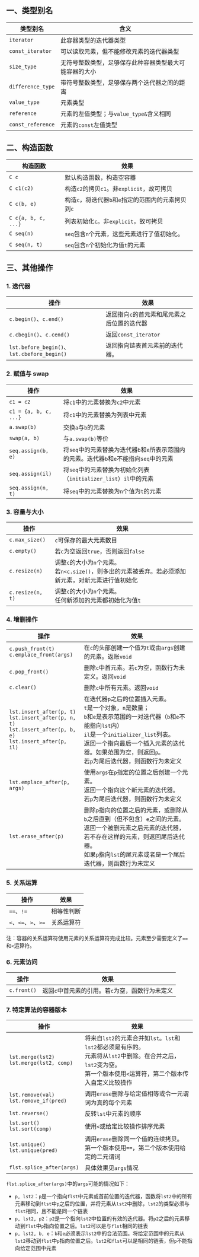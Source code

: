 ## 一、类型别名

| 类型别名          | 含义                                                   |
| ----------------- | ------------------------------------------------------ |
| `iterator`        | 此容器类型的迭代器类型                                 |
| `const_iterator`  | 可以读取元素，但不能修改元素的迭代器类型               |
| `size_type`       | 无符号整数类型，足够保存此种容器类型最大可能容器的大小 |
| `difference_type` | 带符号整数类型，足够保存两个迭代器之间的距离           |
| `value_type`      | 元素类型                                               |
| `reference`       | 元素的左值类型；与`value_type&`含义相同                |
| `const_reference` | 元素的`const`左值类型                                  |



## 二、构造函数

| 构造函数            | 效果                                                 |
| ------------------- | ---------------------------------------------------- |
| `C c`               | 默认构造函数，构造空容器                             |
| `C c1(c2)`          | 构造`c2`的拷贝`c1`。非`explicit`，故可拷贝           |
| `C c(b, e)`         | 构造`c`，将迭代器`b`和`e`指定的范围内的元素拷贝到`c` |
| `C c{a, b, c, ...}` | 列表初始化`c`。非`explicit`，故可拷贝                |
| `C seq(n)`          | `seq`包含`n`个元素，这些元素进行了值初始化。         |
| `C seq(n, t)`       | `seq`包含`n`个初始化为值`t`的元素                    |



## 三、其他操作

### 1. 迭代器

| 操作                                        | 效果                                        |
| ------------------------------------------- | ------------------------------------------- |
| `c.begin()`、`c.end()`                      | 返回指向`c`的首元素和尾元素之后位置的迭代器 |
| `c.cbegin()`、`c.cend()`                    | 返回`const_iterator`                        |
| `lst.before_begin()`、`lst.cbefore_begin()` | 返回指向链表首元素前的迭代器。              |



### 2. 赋值与 swap

| 操作                  | 效果                                                         |
| --------------------- | ------------------------------------------------------------ |
| `c1 = c2`             | 将`c1`中的元素替换为`c2`中元素                               |
| `c1 = {a, b, c, ...}` | 将`c1`中的元素替换为列表中元素                               |
| `a.swap(b)`           | 交换`a`与`b`的元素                                           |
| `swap(a, b)`          | 与`a.swap(b)`等价                                            |
| `seq.assign(b, e)`    | 将`seq`中的元素替换为迭代器`b`和`e`所表示范围内的元素。迭代器`b`和`e`不能指向`seq`中的元素 |
| `seq.assign(il)`      | 将`seq`中的元素替换为初始化列表（`initializer_list`）`il`中的元素 |
| `seq.assign(n, t)`    | 将`seq`中的元素替换为`n`个值为`t`的元素                      |



### 3. 容量与大小

| 操作             | 效果                                                         |
| ---------------- | ------------------------------------------------------------ |
| `c.max_size()`   | `c`可保存的最大元素数目                                      |
| `c.empty()`      | 若`c`为空返回`true`，否则返回`false`                         |
| `c.resize(n)`    | 调整`c`的大小为`n`个元素。<br />若`n<c.size()`，则多出的元素被丢弃。若必须添加新元素，对新元素进行值初始化 |
| `c.resize(n, t)` | 调整`c`的大小为`n`个元素。<br />任何新添加的元素都初始化为值`t` |



### 4. 增删操作

| 操作                                                         | 效果                                                         |
| ------------------------------------------------------------ | ------------------------------------------------------------ |
| `c.push_front(t)`<br />`c.emplace_front(args)`               | 在`c`的头部创建一个值为`t`或由`args`创建的元素。返账`void`   |
| `c.pop_front()`                                              | 删除`c`中首元素。若`c`为空，函数行为未定义。返回`void`       |
| `c.clear()`                                                  | 删除`c`中所有元素。返回`void`                                |
| `lst.insert_after(p, t)`<br />`lst.insert_after(p, n, t)`<br />`lst.insert_after(p, b, e)`<br />`lst.insert_after(p, il)` | 在迭代器`p`之后的位置插入元素。<br />`t`是一个对象，`n`是数量；<br />`b`和`e`是表示范围的一对迭代器（`b`和`e`不能指向`lst`内）<br />`il`是一个`initializer_list`列表。<br />返回一个指向最后一个插入元素的迭代器。如果范围为空，则返回`p`。<br />若`p`为尾后迭代器，则函数行为未定义 |
| `lst.emplace_after(p, args)`                                 | 使用`args`在`p`指定的位置之后创建一个元素。<br />返回一个指向这个新元素的迭代器。<br />若`p`为尾后迭代器，则函数行为未定义 |
| `lst.erase_after(p)`                                         | 删除`p`指向的位置之后的元素，或删除从`b`之后直到（但不包含）`e`之间的元素。<br />返回一个被删元素之后元素的迭代器，若不存在这样的元素，则返回尾后迭代器。<br />如果`p`指向`lst`的尾元素或者是一个尾后迭代器，则函数行为未定义 |



### 5. 关系运算

| 操作                 | 效果       |
| -------------------- | ---------- |
| `==`、`!=`           | 相等性判断 |
| `<`、`<=`、`>`、`>=` | 关系运算符 |

注：容器的关系运算符使用元素的关系运算符完成比较。元素至少需要定义了`==`和`<`运算符。



### 6. 元素访问

| 操作        | 效果                                             |
| ----------- | ------------------------------------------------ |
| `c.front()` | 返回`c`中首元素的引用。若`c`为空，函数行为未定义 |



### 7. 特定算法的容器版本

| 操作                                           | 效果                                                         |
| ---------------------------------------------- | ------------------------------------------------------------ |
| `lst.merge(lst2)`<br />`lst.merge(lst2, comp)` | 将来自`lst2`的元素合并如`lst`。`lst`和`lst2`都必须是有序的。<br />元素将从`lst2`中删除。在合并之后，`lst2`变为空。<br />第一个版本使用`<`运算符，第二个版本传入自定义比较操作 |
| `lst.remove(val)`<br />`lst.remove_if(pred)`   | 调用`erase`删除与给定值相等或令一元谓词为真的每个元素        |
| `lst.reverse()`                                | 反转`lst`中元素的顺序                                        |
| `lst.sort()`<br />`lst.sort(comp)`             | 使用`<`或给定比较操作排序元素                                |
| `lst.unique()`<br />`lst.unique(pred)`         | 调用`erase`删除同一个值的连续拷贝。<br />第一个版本使用`==`，第二个版本使用给定的二元谓词 |
| `flst.splice_after(args)`                      | 具体效果见`args`情况                                         |

`flst.splice_after(args)`中的`args`可能的情况如下：

- `p, lst2`：`p`是一个指向`flst`中元素或首前位置的迭代器，函数将`lst2`中的所有元素移动到`flst`中`p`之后的位置，并将元素从`lst2`中删除，`lst2`的类型必须与`flst`相同，且不能是同一个链表
- `p, lst2, p2`：`p2`是一个指向`lst2`中位置的有效的迭代器。将`p2`之后的元素移动到`flst`中`p`指向位置之后。`lst2`可以是与`flst`相同的链表
- `p, lst2, b, e`：`b`和`e`必须表示`lst2`中的合法范围。将给定范围中的元素从`lst2`移动到`flst`中`p`指向位置之后。`lst2`和`flst`可以是相同的链表，但`p`不能指向给定范围中元素

